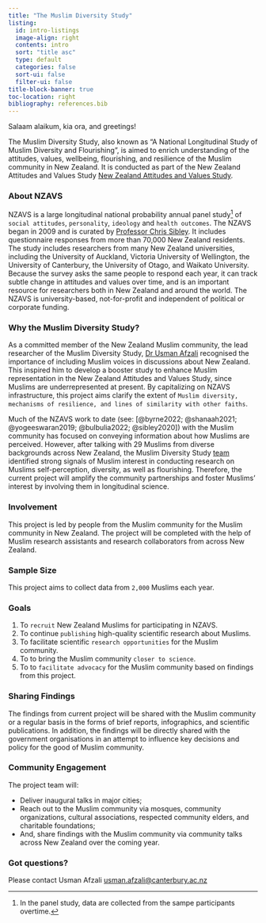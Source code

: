 ```yaml
---
title: "The Muslim Diversity Study"
listing:
  id: intro-listings
  image-align: right
  contents: intro
  sort: "title asc"
  type: default
  categories: false
  sort-ui: false
  filter-ui: false
title-block-banner: true
toc-location: right
bibliography: references.bib
---
```


Salaam alaikum, kia ora, and greetings!

The Muslim Diversity Study, also known as "A National Longitudinal Study of Muslim Diversity and Flourishing", is aimed to enrich understanding of the attitudes, values, wellbeing, flourishing, and resilience of the Muslim community in New Zealand. It is conducted as part of the New Zealand Attitudes and Values Study [New Zealand Attitudes and Values Study](https://osf.io/75snb/).

### About NZAVS

NZAVS is a large longitudinal national probability annual panel study[^1] of `social attitudes`, `personality`, `ideology` and `health outcomes`. The NZAVS began in 2009 and is curated by [Professor Chris Sibley](). It includes questionnaire responses from more than 70,000 New Zealand residents. The study includes researchers from many New Zealand universities, including the University of Auckland, Victoria University of Wellington, the University of Canterbury, the University of Otago, and Waikato University. Because the survey asks the same people to respond each year, it can track subtle change in attitudes and values over time, and is an important resource for researchers both in New Zealand and around the world. The NZAVS is university-based, not-for-profit and independent of political or corporate funding.

[^1]: In the panel study, data are collected from the sampe participants overtime.

### Why the Muslim Diversity Study?

As a committed member of the New Zealand Muslim community, the lead researcher of the Muslim Diversity Study, [Dr Usman Afzali]() recognised the importance of including Muslim voices in discussions about New Zealand. This inspired him to develop a booster study to enhance Muslim representation in the New Zealand Attitudes and Values Study, since Muslims are underrepresented at present. By capitalizing on NZAVS infrastructure, this project aims clarify the extent of `Muslim diversity, mechanisms of resilience, and lines of similarity with other faiths`.

Much of the NZAVS work to date (see: [@byrne2022; @shanaah2021; @yogeeswaran2019; @bulbulia2022; @sibley2020]) with the Muslim community has focused on conveying information about how Muslims are perceived. However, after talking with 29 Muslims from diverse backgrounds across New Zealand, the Muslim Diversity Study [team]() identified strong signals of Muslim interest in conducting research on Muslims self-perception, diversity, as well as flourishing. Therefore, the current project will amplify the community partnerships and foster Muslims' interest by involving them in longitudinal science.

### Involvement

This project is led by people from the Muslim community for the Muslim community in New Zealand. The project will be completed with the help of Muslim research assistants and research collaborators from across New Zealand.

### Sample Size

This project aims to collect data from `2,000` Muslims each year.

### Goals

1.  To `recruit` New Zealand Muslims for participating in NZAVS.
2.  To continue `publishing` high-quality scientific research about Muslims.
3.  To facilitate scientific `research opportunities` for the Muslim community.
4.  To to bring the Muslim community `closer to science`.
5.  To to `facilitate advocacy` for the Muslim community based on findings from this project.

### Sharing Findings

The findings from current project will be shared with the Muslim community or a regular basis in the forms of brief reports, infographics, and scientific publications. In addition, the findings will be directly shared with the government organisations in an attempt to influence key decisions and policy for the good of Muslim community.

### Community Engagement

The project team will:

-   Deliver inaugural talks in major cities;
-   Reach out to the Muslim community via mosques, community organizations, cultural associations, respected community elders, and charitable foundations;
-   And, share findings with the Muslim community via community talks across New Zealand over the coming year.

### Got questions?

Please contact Usman Afzali [usman.afzali\@canterbury.ac.nz](mailto:usman.afzali@canterbury.ac.nz)

